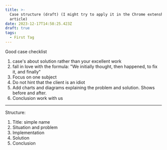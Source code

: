 ```yaml
---
title: >-
  Case structure (draft) (I might try to apply it in the Chrome extenshion
  article)
date: 2023-12-17T14:58:25.423Z
draft: true
tags:
  - First Tag
---
```


Good case checklist

1. case's about solution rather than your excellent work
2. fall in love with the formula: "We initially thought, then happened, to fix it, and finally"
3. Focus on one subject
4. Do not hint that the client is an idiot
5. Add charts and diagrams explaining the problem and solution. Shows before and after.
6. Conclusion work with us

***

Structure:

1. Title: simple name
2. Situation and problem
3. Implementation
4. Solution
5. Conclusion
